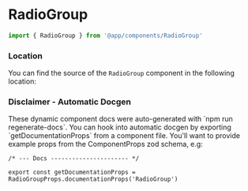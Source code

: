 

# RadioGroup

```typescript copy
import { RadioGroup } from '@app/components/RadioGroup'
```

<ComponentDocs
    component={RadioGroup}
    docsConfig={getDocumentationProps}
/>

### Location

You can find the source of the `RadioGroup` component in the following location:

<FileTree>
    <FileTree.Folder name="features" defaultOpen>
        <FileTree.Folder name="@app-core" defaultOpen>
            <FileTree.Folder name="forms" defaultOpen>
                <FileTree.File name="RadioGroup.styled.tsx" />
            </FileTree.Folder>
        </FileTree.Folder>
    </FileTree.Folder>
</FileTree>

### Disclaimer - Automatic Docgen

<Callout emoji="🤖">
These dynamic component docs were auto-generated with `npm run regenerate-docs`. You can hook into automatic docgen by exporting `getDocumentationProps` from a component file. You'll want to provide example props from the ComponentProps zod schema, e.g:
</Callout>

```tsx /getDocumentationProps/ /documentationProps/ copy filename="RadioGroup.styled.tsx"
/* --- Docs ---------------------- */

export const getDocumentationProps = RadioGroupProps.documentationProps('RadioGroup')
```

